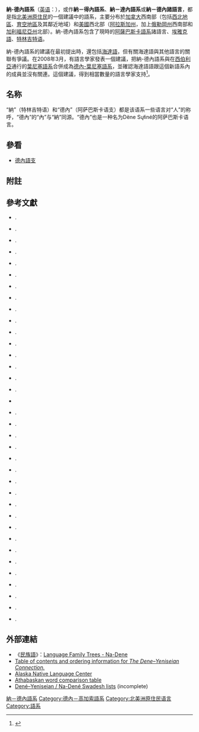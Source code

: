 {{Infobox Language family
|name        = 納－德內語系
|map         = Na-Dene langs.png
|region      = [[北美洲|北美洲]]
|familycolor = Na-Dené
|fam1      = [[德內－葉尼塞語門|德內－葉尼塞語門]] (建議中)
|child1      =  [[阿薩巴斯卡－埃雅克語族|阿薩巴斯卡－埃雅克語族]]
*[[德内语支|德内语支]]
*[[埃雅克語|埃雅克語]]
|child2      =  [[特林吉特语|特林吉特语]] 
|linglist=ND
|iso5=xnd
}}

'''納-德內語系'''（[[英语|英语]]：{{Lang|en|Na-Dené languages}}），或作'''納－得內語系'''、'''納－達內語系'''或'''納－德內諸語言'''，都是指[[北美洲|北美洲]][[美洲原住民|原住民]]的一個建議中的語系，主要分布於[[加拿大|加拿大]]西南部（包括[[西北地区_(加拿大)|西北地區]]、[[育空地區|育空地區]]及其鄰近地域）和[[美國|美國]]西北部（[[阿拉斯加州|阿拉斯加州]]，加上[[俄勒岡州|俄勒岡州]]西南部和[[加利福尼亞州|加利福尼亞州]]北部）。納-德內語系包含了現時的[[阿薩巴斯卡語系|阿薩巴斯卡語系]]諸語言、[[埃雅克語|埃雅克語]]、[[特林吉特语|特林吉特语]]。

納-德內語系的建議在最初提出時，還包括[[海達語|海達語]]，但有關海達語與其他語言的關聯有爭議。在2008年3月，有語言學家發表一個建議，把納-德內語系與在[[西伯利亞|西伯利亞]]通行的[[葉尼塞語系|葉尼塞語系]]合併成為[[德內-葉尼塞語系|德內-葉尼塞語系]]，並確認海達語語跟這個新語系內的成員並沒有關連。這個建議，得到相當數量的語言學家支持<ref>{{cite web|url=http://www.uaf.edu/anlc/dy2008.html|title=Dene-Yeniseic Symposium|accessdate=2008-07-30|archive-url=https://web.archive.org/web/20090526221250/http://www.uaf.edu/anlc/dy2008.html|archive-date=2009-05-26|dead-url=yes}}</ref>。

== 名称 ==
“納”（特林吉特语）和“德內”（阿萨巴斯卡语支）都是该语系一些语言对“人”的称呼，“德內”的“內”与“納”同源。“德內”也是一种名为Dëne Sųłiné的阿萨巴斯卡语言。

== 參看 ==
*[[德內語支|德內語支]]

== 附註 ==
{{reflist|2}}

==參考文獻==
{{refbegin|2}}
*{{Citation |last=Bengtson |first=J. D. |year=1994 |title=Edward Sapir and the ‘Sino-Dene’ Hypothesis |journal=Anthropological Science |volume=102 |issue=3 |pages=207–230 |url=http://www.nacos.com/asn/102-3-1.html |issn=0918-7960 |doi=10.1537/ase.102.207 |deadurl=yes |archiveurl=https://web.archive.org/web/20061114022316/http://www.nacos.com/asn/102-3-1.html |archivedate=2006-11-14 }}.
*{{Citation |last=Dürr |first=Michael |lastauthoramp=yes |first2=Egon |last2=Renner |year=1995 |chapter=The history of the Na-Dene controversy: A sketch. |title=Language and Culture in North America: Studies in Honor of Heinz-Jürgen Pinnow |editor1-first=Egon |editor1-last=Renner |editor2-first=Michael |editor2-last=Dürr |pages=3–18 |series=Lincom Studies in Native American Linguistics |volume=2 |location=Munich |publisher=Lincom Europa |isbn=3-89586-004-2 }}.
*{{Citation |last=Enrico |first=John |year=2004 |title=Toward Proto–Na-Dene |journal=Anthropological Linguistics |volume=46 |issue=3 |pages=229–302 |doi=10.2307/30028963 }}.
*{{Citation |last=Goddard |first=Pliny E. |year=1920 |title=Has Tlingit a Genetic Relation to Athapascan? |journal=International Journal of American Linguistics |volume=1 |issue=4 |pages=266–279 |doi=10.2307/1263201 }}.
*{{Citation |last=Greenberg |first=J. H. |year=1987 |title=Language in the Americas |location=Stanford, CA |publisher=Stanford University Press |isbn=0-8047-1315-4 }}.
*{{Citation |last=Greenberg |first=J. H. |lastauthoramp=yes |first2=Merritt |last2=Ruhlen |year=1992 |title=Linguistic Origins of Native Americans |journal=Scientific American |volume=267 |issue=5 |pages=94–99 |doi=10.1038/scientificamerican1192-94}}.
*{{Citation |last=Hamp |first=Eric P. |year=1979 |title=Tongass Tlingit and Na-Dene |work=Berkeley Linguistics Society |volume=5 |pages=460–463 }}.
*{{Citation |last=Hymes |first=Dell |year=1956 |title=Na-Déné and Positional Analysis of Categories |journal=American Anthropologist |volume=58 |issue=4 |pages=624–628 |doi=10.2307/666161 }}.
*{{Citation |last=Hymes |first=Dell |chapter=Na-Dene ethnopoetics: A preliminary report: Haida and Tlingit |title=Language and Culture in North America: Studies in Honor of Heinz-Jürgen Pinnow |editor1-first=Egon |editor1-last=Renner |editor2-first=Michael |editor2-last=Dürr |pages=265–311 |series=Lincom Studies in Native American Linguistics |volume=2 |location=Munich |publisher=Lincom Europa |isbn=3-89586-004-2 }}.
*{{Citation |last=Kaye |first=Alan S. |year=1992 |title=Distant Genetic Relationship and Edward Sapir |journal=Semiotica |volume=91 |issue=3/4 |pages=273–300 |doi=10.1515/semi.1992.91.3-4.273 }}.
*{{Citation |last=Krauss |first=Michael E. |year=1964 |title=Proto-Athapaskan–Eyak and the problem of Na-Dene: The phonology |journal=International Journal of American Linguistics |volume=30 |issue=2 |pages=118–136 |doi=10.1086/464766 }}.
*{{Citation |last=Krauss |first=Michael E. |year=1965 |title=Proto-Athapaskan–Eyak and the problem of Na-Dene II: The morphology |journal=International Journal of American Linguistics |volume=31 |issue=1 |pages=18–28 |doi=10.1086/464810 }}.
*{{Citation |last=Krauss |first=Michael E. |year=1968 |title=Noun classification systems in Athapaskan, Eyak, Tlingit, and Haida verbs |journal=International Journal of American Linguistics |volume=34 |issue=3 |pages=194–203 |doi=10.1086/465014 }}.
*{{Citation |last=Krauss |first=Michael E. |year=1973 |chapter=Na-Dene |title=Linguistics in North America |editor1-first=Thomas A. |editor1-last=Sebeok |pages=903–978 |series=Current Trends in Linguistics |volume=10 |location=The Hague |publisher=Mouton |isbn= }}.
*{{Citation |last=Leer |first=Jeff |year=1979 |title=Proto-Athabaskan verb stem variation, part one: Phonology |series=Alaska Native Language Center Papers |volume=1 |location=Fairbanks, Alaska |publisher=Alaska Native Language Center |isbn= }}.
*{{Citation |last=Leer |first=Jeff |year=1989 |chapter=Directional systems in Athapaskan and Na-Dene |title=Athapaskan linguistics: Current perspectives on a language family |editor1-first=Eung-Do |editor1-last=Cook |editor2-first=Keren  |editor2-last=Rice |pages=575–622 |series=Trends in linguistics: State of the art reports |volume=15 |location=Berlin |publisher=Mouton de Gruyter |isbn=0-89925-282-6 }}.
*{{Citation |last=Leer |first=Jeff |year=2010 |chapter="The Palatal Series in Athabascan–Eyak–Tlingit, with an Overview of the Basic Sound Correspondences" |title=''The Dene–Yeniseian Connection'' |editor1-first=James |editor1-last=Kari |editor2-first=Ben |editor2-last=Potter |journal= Anthropological Papers of the University of Alaska |volume=5 (new series)|pages=33–99, 168–193}}
*{{Citation |last=Leer |first=Jeff |first2=Doug |last2=Hitch |lastauthoramp=yes |first3=John |last3=Ritter |year=2001 |title=Interior Tlingit noun dictionary: The dialects spoken by Tlingit elders of Carcross and Teslin, Yukon, and Atlin, British Columbia |location=Whitehorse, Yukon Territory |publisher=Yukon Native Language Centre |isbn=1-55242-227-5 }}.
*{{Citation |last=Levine |first=Robert D. |year=1979 |title=Haida and Na-Dene: A new look at the evidence |journal=International Journal of American Linguistics |volume=45 |issue=2 |pages=157–170 |doi=10.1086/465587 }}.
*{{Citation |last=Manaster Ramer |first=A. |year=1996 |title=Sapir's Classifications: Haida and the Other Na-Dene Languages |journal=Anthropological Linguistics |volume=38 |issue=2 |pages=179–216 |doi=10.2307/30028930 }}.
*{{Citation |last=Pinnow |first=Heinz-Jürgen |year=1962 |title=Two problems of the historical phonology of Na-Dene languages |journal=International Journal of American Linguistics |volume=28 |issue= |pages=162–166 }}.{{Failed verification|date=February 2010}}
*{{Citation |last=Pinnow |first=Heinz-Jürgen |year=1964 |title=On the historical position of Tlingit |journal=International Journal of American Linguistics |volume=30 |issue=2 |pages=155–164 |doi=10.1086/464770 }}.
*{{Citation |last=Pinnow |first=Heinz-Jürgen |year=1966 |title=Grundzüge einer historischen Lautlehre des Tlingit  |language=de|location=Wiesbaden |publisher=Otto Harrassowitz }}. {{de icon}}
*{{Citation |last=Pinnow |first=Heinz-Jürgen |year=1968a |title=Genetic relationships versus borrowing in Na-Dene |journal=International Journal of American Linguistics |volume=34 |issue=3 |pages=194–203 |doi=10.1086/465015 }}.
*{{Citation |last=Pinnow |first=Heinz-Jürgen |year=1968b |title=Sprachhistorische Studien zur Verbstammvariation im Tlingit  |language=de|journal=Orbis |volume=17 |issue= |pages=509–531 |doi= }}. {{de-icon}}
*{{Citation |last=Pinnow |first=Heinz-Jürgen |year=1970 |title=Notes on the classifiers in the Na-Dene languages |journal=International Journal of American Linguistics |volume=36 |issue=1 |pages=63–67 |doi=10.1086/465094 }}.
*{{Citation |last=Pinnow |first=Heinz-Jürgen |year=1976 |title=Geschichte der Na-Dene-Forschung  |language=de|series=Indiana Beihefte |volume=5 |location=Berlin |publisher=Mann |isbn=3-7861-3027-2 }}. {{de icon}}
*{{Citation |last=Pinnow |first=Heinz-Jürgen |year=1985 |title=Das Haida als Na-Dene Sprache  |language=de|series=Abhandlungen der völkerkundlichen Arbeitsgemeinschaft |volume=43–46 |location=Nortorf, Germany |publisher=Völkerkundliche Arbeitsgemeinschaft |isbn= }}.
*{{Citation |last=Pinnow |first=Heinz-Jürgen |year=2006a |title=Die Na-Dene-Sprachen im Lichte der Greenberg-Klassifikation  |language=de|trans_title=The Na-Déné Languages in Light of Greenberg's Classification |edition=2nd revised |location=Bredstedt |publisher=Druckerei Lempfert |isbn= }}.
*{{Citation |last=Pinnow |first=Heinz-Jürgen |year=2006b |title=Sprachhistorische Untersuchung zur Stellung des Haida als Na-Dene-Sprache |work=Unveränderte Neuausgabe aus INDIANA 10, Gedenkschrift Gerdt Kutscher. Teil 2 Berlin 1985. Mit einem Anhang: Die Na-Dene-Sprachen im Verhältnis zum Tibeto-Chinesischen |location=Bredstedt |publisher=Druckerei Lempfert |isbn= }}.
*{{Citation |last=Rubicz |first=R. |last2=Melvin |first2=K. L. |last3=Crawford |first3=M. H. |year=2002 |title=Genetic Evidence for the phylogenetic relationship between Na-Dene and Yeniseian speakers |journal=Human Biology |volume=74 |issue=6 |pages=743–761 |doi=10.1353/hub.2003.0011 }}.
*{{Citation |last=Ruhlen |first=Merritt |year=1994a |title=The Origin of Language: Tracing the Evolution of the Mother Tongue |location=New York |publisher=John Wiley & Sons |isbn=0-471-58426-6 }}.
*{{Citation |last=Ruhlen |first=Merritt |year=1998 |title=The Origin of the Na-Dene |journal=[[Proceedings_of_the_National_Academy_of_Sciences|PNAS]] |volume=95 |issue=23 |pages=13994–13996 |url=http://www.pnas.org/content/95/23/13994.abstract |doi=10.1073/pnas.95.23.13994 |pmid=9811914 |pmc=25007}}.
*{{Citation |last=Sapir |first=Edward |year=1915 |title=The Na-Dene languages: A preliminary report |journal=American Anthropologist |volume=17 |issue=3 |pages=534–558 |doi=10.2307/660504 }}.
*{{Citation |last=Thompson |first=Chad |year=1996 |title=The Na-Dene middle voice: An impersonal source of the D-element |journal=International Journal of American Linguistics |volume=62 |issue=4 |pages=351–378 |doi=10.1086/466304 }}.
*{{Citation |last=Vajda |first=Edward |year=2010 |chapter="A Siberian Link with Na-Dene Languages" |title=''The Dene–Yeniseian Connection'' |editor1-first=James |editor1-last=Kari |editor2-first=Ben |editor2-last=Potter |journal= Anthropological Papers of the University of Alaska |volume=5 (new series)|pages=33–99}}.
{{refend}}

== 外部連結 ==
*《[[民族語|民族語]]》：[http://www.ethnologue.com/show_family.asp?subid=91095 Language Family Trees - Na-Dene]
*[https://web.archive.org/web/20100708040307/http://www.uaf.edu/anthro/apua/ Table of contents and ordering information for ''The Dene–Yeniseian Connection.'']
* [http://www.uaf.edu/anlc/ Alaska Native Language Center] {{Wayback|url=http://www.uaf.edu/anlc/ |date=20170629162530 }}
* [http://www.native-languages.org/famath_words.htm Athabaskan word comparison table]
* [http://en.wiktionary.org/wiki/Appendix:Swadesh_lists_for_Den%C3%A9-Yeniseian_languages Dené–Yeniseian / Na-Dené Swadesh lists] (incomplete)

{{Language family}}

[[Category:納－德內語系|]]
[[Category:德內－高加索語系|Category:德內－高加索語系]]
[[Category:北美洲原住民语言|Category:北美洲原住民语言]]
[[Category:語系|Category:語系]]